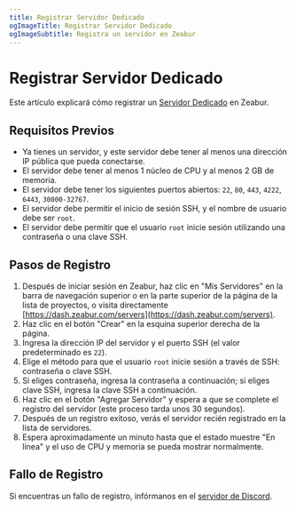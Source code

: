 ```yaml
---
title: Registrar Servidor Dedicado
ogImageTitle: Registrar Servidor Dedicado
ogImageSubtitle: Registra un servidor en Zeabur
---
```


# Registrar Servidor Dedicado

Este artículo explicará cómo registrar un [Servidor Dedicado](../dedicated-server) en Zeabur.

## Requisitos Previos

- Ya tienes un servidor, y este servidor debe tener al menos una dirección IP pública que pueda conectarse.
- El servidor debe tener al menos 1 núcleo de CPU y al menos 2 GB de memoria.
- El servidor debe tener los siguientes puertos abiertos: `22`, `80`, `443`, `4222`, `6443`, `30000-32767`.
- El servidor debe permitir el inicio de sesión SSH, y el nombre de usuario debe ser `root`.
- El servidor debe permitir que el usuario `root` inicie sesión utilizando una contraseña o una clave SSH.

## Pasos de Registro

1. Después de iniciar sesión en Zeabur, haz clic en "Mis Servidores" en la barra de navegación superior o en la parte superior de la página de la lista de proyectos, o visita directamente [https://dash.zeabur.com/servers](https://dash.zeabur.com/servers).
2. Haz clic en el botón "Crear" en la esquina superior derecha de la página.
3. Ingresa la dirección IP del servidor y el puerto SSH (el valor predeterminado es `22`).
4. Elige el método para que el usuario `root` inicie sesión a través de SSH: contraseña o clave SSH.
5. Si eliges contraseña, ingresa la contraseña a continuación; si eliges clave SSH, ingresa la clave SSH a continuación.
6. Haz clic en el botón "Agregar Servidor" y espera a que se complete el registro del servidor (este proceso tarda unos 30 segundos).
7. Después de un registro exitoso, verás el servidor recién registrado en la lista de servidores.
8. Espera aproximadamente un minuto hasta que el estado muestre "En línea" y el uso de CPU y memoria se pueda mostrar normalmente.

## Fallo de Registro

Si encuentras un fallo de registro, infórmanos en el [servidor de Discord](https://zeabur.com/dc).